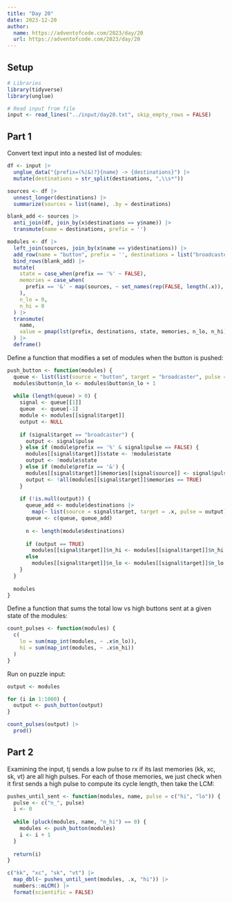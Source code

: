 ```yaml
---
title: "Day 20"
date: 2023-12-20
author:
  name: https://adventofcode.com/2023/day/20
  url: https://adventofcode.com/2023/day/20
---
```


## Setup

```r

# Libraries
library(tidyverse)
library(unglue)

# Read input from file
input <- read_lines("../input/day20.txt", skip_empty_rows = FALSE)

```

## Part 1

Convert text input into a nested list of modules:

```r

df <- input |> 
  unglue_data("{prefix=(%|&)?}{name} -> {destinations}") |> 
  mutate(destinations = str_split(destinations, ",\\s*"))

sources <- df |> 
  unnest_longer(destinations) |> 
  summarize(sources = list(name), .by = destinations)

blank_add <- sources |> 
  anti_join(df, join_by(x$destinations == y$name)) |> 
  transmute(name = destinations, prefix = '')

modules <- df |> 
  left_join(sources, join_by(x$name == y$destinations)) |> 
  add_row(name = "button", prefix = '', destinations = list("broadcaster")) |> 
  bind_rows(blank_add) |> 
  mutate(
    state = case_when(prefix == '%' ~ FALSE),
    memories = case_when(
      prefix == '&' ~ map(sources, ~ set_names(rep(FALSE, length(.x)), .x))
    ),
    n_lo = 0,
    n_hi = 0
  ) |> 
  transmute(
    name,
    value = pmap(lst(prefix, destinations, state, memories, n_lo, n_hi), lst)
  ) |> 
  deframe()

```

Define a function that modifies a set of modules when the button is pushed:

```r

push_button <- function(modules) {
  queue <- list(list(source = "button", target = "broadcaster", pulse = FALSE))
  modules$button$n_lo <- modules$button$n_lo + 1
  
  while (length(queue) > 0) {
    signal <- queue[[1]]
    queue  <- queue[-1]
    module <- modules[[signal$target]]
    output <- NULL
    
    if (signal$target == "broadcaster") {
      output <- signal$pulse
    } else if (module$prefix == '%' & signal$pulse == FALSE) {
      modules[[signal$target]]$state <- !module$state
      output <- !module$state
    } else if (module$prefix == '&') {
      modules[[signal$target]]$memories[[signal$source]] <- signal$pulse
      output <- !all(modules[[signal$target]]$memories == TRUE)
    }
    
    if (!is.null(output)) {
      queue_add <- module$destinations |> 
        map(~ list(source = signal$target, target = .x, pulse = output))
      queue <- c(queue, queue_add)
      
      n <- length(module$destinations)
      
      if (output == TRUE)
        modules[[signal$target]]$n_hi <- modules[[signal$target]]$n_hi + n
      else
        modules[[signal$target]]$n_lo <- modules[[signal$target]]$n_lo + n 
    }
  }
  
  modules
}

```

Define a function that sums the total low vs high buttons sent at a given state of the modules:

```r

count_pulses <- function(modules) {
  c(
    lo = sum(map_int(modules, ~ .x$n_lo)),
    hi = sum(map_int(modules, ~ .x$n_hi))
  )
}

```

Run on puzzle input:

```r

output <- modules

for (i in 1:1000) {
  output <- push_button(output)
}

count_pulses(output) |> 
  prod()

```

## Part 2

Examining the input, tj sends a low pulse to rx if its last memories (kk, xc, sk, vt) are all high pulses. For each of those memories, we just check when it first sends a high pulse to compute its cycle length, then take the LCM:

```r

pushes_until_sent <- function(modules, name, pulse = c("hi", "lo")) {
  pulse <- c("n_", pulse)
  i <- 0
  
  while (pluck(modules, name, "n_hi") == 0) {
    modules <- push_button(modules)
    i <- i + 1
  }
  
  return(i)
}

c("kk", "xc", "sk", "vt") |> 
  map_dbl(~ pushes_until_sent(modules, .x, "hi")) |> 
  numbers::mLCM() |> 
  format(scientific = FALSE)

```


